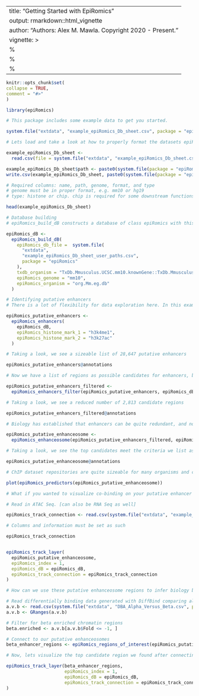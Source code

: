 ---
title: "Getting Started with EpiRomics"
output: rmarkdown::html_vignette
author: "Authors: Alex M. Mawla. Copyright 2020 - Present."
vignette: >
%\VignetteIndexEntry{getting-started-with-epiRomics}
  %\VignetteEngine{knitr::knitr}
  %\VignetteEncoding{UTF-8}
  ---
  
  ```r
knitr::opts_chunk$set(
collapse = TRUE,
comment = "#>"
)
```

```r
library(epiRomics)
```


```r
# This package includes some example data to get you started.

system.file("extdata", "example_epiRomics_Db_sheet.csv", package = "epiRomics")

# Lets load and take a look at how to properly format the datasets epiRomics uses to build its database.

example_epiRomics_Db_sheet <-
  read.csv(file = system.file("extdata", "example_epiRomics_Db_sheet.csv", package = "epiRomics"))
```

```r
example_epiRomics_Db_sheet$path <- paste0(system.file(package = "epiRomics"), "/extdata/", example_epiRomics_Db_sheet$path)
write.csv(example_epiRomics_Db_sheet, paste0(system.file(package = "epiRomics"), "/extdata/example_epiRomics_Db_sheet_user_paths.csv"), row.names = FALSE)
```

```r
# Required columns: name, path, genome, format, and type
# genome must be in proper format, e.g. mm10 or hg19
# type: histone or chip. chip is required for some downstream functions

head(example_epiRomics_Db_sheet)

# Database building
# epiRomics_build_dB constructs a database of class epiRomics with this data sheet

epiRomics_dB <-
  epiRomics_build_dB(
    epiRomics_db_file =  system.file(
      "extdata",
      "example_epiRomics_Db_sheet_user_paths.csv",
      package = "epiRomics"
    ),
    txdb_organism = "TxDb.Mmusculus.UCSC.mm10.knownGene::TxDb.Mmusculus.UCSC.mm10.knownGene",
    epiRomics_genome = "mm10",
    epiRomics_organism = "org.Mm.eg.db"
  )
```

```r
# Identifying putative enhancers
# There is a lot of flexibility for data exploration here. In this example, we search for putative enhancers using two histone marks known to co-occur at enhancer regions - h3k4me1 & h3k27ac

epiRomics_putative_enhancers <-
  epiRomics_enhancers(
    epiRomics_dB,
    epiRomics_histone_mark_1 = "h3k4me1",
    epiRomics_histone_mark_2 = "h3k27ac"
  )

# Taking a look, we see a sizeable list of 28,647 putative enhancers

epiRomics_putative_enhancers@annotations
```

```r
# Now we have a list of regions as possible candidates for enhancers, but where do we go from here? One way to increase confidence of these calls is to cross this list against an enhancer database, for instance, FANTOM. NOTE: This option may not be available for all organisms 

epiRomics_putative_enhancers_filtered <-
  epiRomics_enhancers_filter(epiRomics_putative_enhancers, epiRomics_dB)

# Taking a look, we see a reduced number of 2,813 candidate regions  

epiRomics_putative_enhancers_filtered@annotations
```

```r
# Biology has established that enhancers can be quite redundant, and not all play an active role in regulating a cell's activity. How can we utilize other epigenomic data in order to identify true enhanceosome regions? One way is to cross this list against all ChIP data of the cell type. A true enhanceosome region should have made it through our filtering thus far, and contain several binding sites for known TFs. Co-binding is expected, and the list is sorted by the highest number of ChIP hits within the region. 

epiRomics_putative_enhanceosome <-
  epiRomics_enhanceosome(epiRomics_putative_enhancers_filtered, epiRomics_dB)

# Taking a look, we see the top candidates meet the criteria we list as expected

epiRomics_putative_enhanceosome@annotations
```

```r
# ChIP dataset repositories are quite sizeable for many organisms and cell types, with the expectation to only grow larger. Many different TFs binding to a putative enhancer region may not be that meaningful in the context of your biological question. A further step would be to ask whether there are co-TFs that pop up together, and whether this pattern varies across the functional annotation of the genome, i.e. does the combination of two TFs on enhanceosomes change on the gene body compared to distal intergenic regions? 

plot(epiRomics_predictors(epiRomics_putative_enhanceosome))
```

```r
# What if you wanted to visualize co-binding on your putative enhancer region? And do you have additional data you want to include for visualization, such as ATAC Seq? Lets take a look at the top hit 

# Read in ATAC Seq. [can also be RNA Seq as well] 

epiRomics_track_connection <- read.csv(system.file("extdata", "example_epiRomics_BW_sheet.csv", package = "epiRomics"))

# Columns and information must be set as such

epiRomics_track_connection


epiRomics_track_layer(
  epiRomics_putative_enhanceosome,
  epiRomics_index = 1,
  epiRomics_dB = epiRomics_dB,
  epiRomics_track_connection = epiRomics_track_connection
)
```

```r
# How can we use these putative enhanceosome regions to infer biology between cell states? In this example, we will integrate ATAC-Seq data differential testing showing differences in chromatin accessibility between alpha and beta cells 

# Read differentially binding data generated with DiffBind comparing alpha and beta cell chromatin
a.v.b <- read.csv(system.file("extdata", "DBA_Alpha_Versus_Beta.csv", package = "epiRomics"))
a.v.b <- GRanges(a.v.b)

# Filter for beta enriched chromatin regions
beta.enriched <- a.v.b[a.v.b$Fold <= -1, ]

# Connect to our putative enhanceosomes
beta_enhancer_regions <- epiRomics_regions_of_interest(epiRomics_putative_enhanceosome, beta.enriched)
```

```r
# Now, lets visualize the top candidate region we found after connecting our differential chromatin #analysis with the putative enhanceosomes 

epiRomics_track_layer(beta_enhancer_regions,
                      epiRomics_index = 1,
                      epiRomics_dB = epiRomics_dB,
                      epiRomics_track_connection = epiRomics_track_connection
)
```



